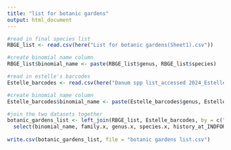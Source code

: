 ```yaml
---
title: "list for botanic gardens"
output: html_document
---
```


```r
#read in final species list
RBGE_list <- read.csv(here("List for botanic gardens(Sheet1).csv"))

#create binomial name column
RBGE_list$binomial_name <- paste(RBGE_list$genus, RBGE_list$species)

#read in estelle's barcodes
Estelle_barcodes <- read.csv(here("Danum spp list_accessed 2024_Estelle herbarium checks.csv"))

#create binomial name column
Estelle_barcodes$binomial_name <- paste(Estelle_barcodes$genus, Estelle_barcodes$species)

#join the two datasets together
botanic_gardens_list <- left_join(RBGE_list, Estelle_barcodes, by = c("binomial_name" = "binomial_name")) %>%
  select(binomial_name, family.x, genus.x, species.x, history_at_INDFORSUS_site, species_origin, logging_status, comment)
  
write.csv(botanic_gardens_list, file = "botanic gardens list.csv")

```

